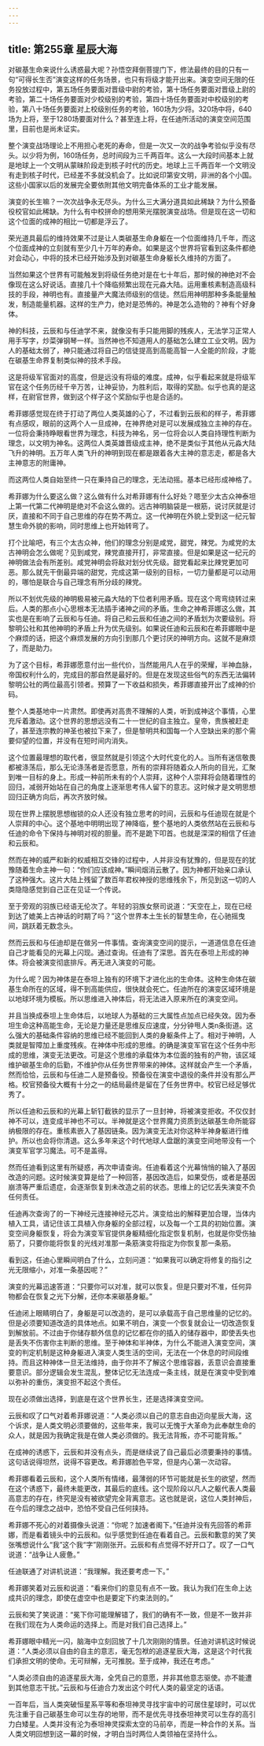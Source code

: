 ```yaml
---
---
---
```

title: 第255章 星辰大海
---



对碳基生命来说什么诱惑最大呢？孙悟空拜倒菩提门下，修法最终的目的只有一句“可得长生否”演变这样的任务场景，也只有将级才能开出来。演变空间无限的任务投放过程中，第五场任务要面对晋级中尉的考验，第十场任务要面对晋级上尉的考验，第二十场任务要面对少校级别的考验，第四十场任务要面对中校级别的考验，第八十场任务要面对上校级别任务的考验，160场为少将。320场中将，640场为上将，至于1280场要面对什么？甚至连上将，在任迪所活动的演变空间范围里，目前也是尚未证实。

整个演变战场理论上不用担心老死的寿命，但是一次又一次的战争考验似乎没有尽头。以少将为例，160场任务，总时间段为三千两百年。这么一大段时间基本上就是地球上一个文明从蒙昧阶段走到核子时代的历史。地球上三千两百年一个文明没有走到核子时代，已经差不多就没机会了。比如说印第安文明，非洲的各个小国。这些小国家以后的发展完全要依附其他文明完备体系的工业才能发展。

演变的长生嘛？一次次战争永无尽头。为什么三大满分道具如此稀缺？为什么预备役校官如此稀缺。为什么有中校拼命的想用荣光摆脱演变战场。但是现在这一切和这个位面的成神的相比一切都是浮云了。

荣光道具最后的维持效果不过是让人类碳基生命身躯在一个位面维持几千年，而这个位面成神的立刻就有至少几十万年的寿命。如果是这个世界将官看到这条件都绝对会动心，中将的技术已经开始涉及到对碳基生命身躯长久维持的方面了。

当然如果这个世界有可能触发到将级任务绝对是在七十年后，那时候的神绝对不会像现在这么好说话。直接几十个降临频繁出现在元淼大陆。运用重核素制造高级科技的手段，神明也有。直接量产大魔法师级别的信徒。然后用神明那种多条能量触发，制造能量机器。这样的生产力，绝对是恐怖的。神是怎么造物的？神有个好身体。

神的科技，云辰和与任迪学不来，就像没有手只能用脚的残疾人，无法学习正常人用手写字，炒菜弹钢琴一样。当然神也不知道用人的基础怎么建立工业文明。因为人的基础太弱了，神只能通过将自己的信徒提高到高能高智一人全能的阶段，才能在碳基生命界复制类似神的技术手段。

这是将级军官面对的高度，但是远没有将级的难度。成神，似乎看起来就是将级军官在这个任务历经千辛万苦，让神妥协，为胜利后，取得的奖励。似乎也真的是这样，在尉官世界，做到这个样子这个奖励似乎也是合适的。

希菲娜感觉现在终于打动了两位人类英雄的心了，不过看到云辰和的样子，希菲娜有点感叹，眼前的这两个人一旦成神，在神界绝对是可以发展成独立主神的存在。一位将会秉持睁眼看世界为理念，科技为神名，另一位将会以人类自持理性判断为理念，以文明为神名。这两位人类英雄晋级成主神，绝不是类似于其他从元淼大陆飞升的神明。五万年人类飞升的神明到现在都是跟着各大主神的意志走，都是各大主神意志的附庸神。

而这两位人类自始至终一只在秉持自己的理念，无法动摇。基本已经形成神格了。

希菲娜为什么要这么做？这么做有什么对希菲娜有什么好处？嗯至少太古众神泰坦上第一代第二代神明是绝对不会这么做的。远古神明脑袋是一根筋，说讨厌就是讨厌，直接和不同于自己思维的存在势不两立。这一代神明在外貌上受到这一纪元智慧生命外貌的影响，同时思维上也开始转弯了。

打个比喻吧，有三个太古众神，他们的理念分别是咸党，甜党，辣党。为咸党的太古神明会怎么做呢？见到咸党，辣党直接开打，非常直接。但是如果是这一纪元的神明做法会有所差别。咸党神明会将敌对划分优先级。甜党看起来比辣党更加可恶。那么就先干倒最异端的甜党，完成这第一级别的目标，一切力量都是可以动用的，哪怕是联合与自己理念有所分歧的辣党。

所以不划优先级的神明极易被元淼大陆的下位者利用矛盾。现在这个弯弯绕转过来后。人类的那点小心思根本无法插手诸神之间的矛盾。生命之神希菲娜这么做，其实也是在影响了云辰和与任迪。将自己和云辰和任迪之间的矛盾划为次要级别。将黎明公社和其他神明的矛盾上升为优先级别。如果说任迪和云辰和在希菲娜眼中是个麻烦的话，把这个麻烦发展的方向引到那几个更讨厌的神明方向。这就不是麻烦了，而是助力。

为了这个目标，希菲娜愿意付出一些代价，当然能用凡人在乎的荣耀，半神血脉，帝国权利什么的，完成目的那自然是最好的。但是在发现这些俗气的东西无法偏转黎明公社的两位最高引领者。预算了一下收益和损失，希菲娜直接开出了成神的价码。

整个人类基地中一片肃然。即使再对高贵不理解的人类，听到成神这个事情，心里充斥着激动。这个世界的思想远没有二十一世纪的自主独立。皇帝，贵族被赶走了，甚至连宗教的神圣也被拉下来了，但是黎明共和国每一个人空缺出来的那个需要仰望的位置，并没有在短时间内消失。

这个位置最理想的取代者，很显然就是引领这个大时代变化的人。当所有迷信敬畏都被涤荡后，那么无论涤荡者是否愿意，所有的崇拜将随着众人所向的目光，汇聚到唯一目标的身上。形成一种前所未有的个人崇拜，这种个人崇拜将会随着理性的回归，减弱开始站在自己的角度上逐渐思考伟人留下的意志。这时候才是文明思想回归正确方向后，再次齐放时候。

现在世界上摆脱思想枷锁的众人还没有独立思考的时间，云辰和与任迪现在就是个人崇拜的中心。这个基地中明明出现了神降临，整个基地的人类依然站在云辰和与任迪的命令下保持与神明对视的胆量。而不是跪下叩首。也就是深深的相信了任迪和云辰和。

然而在神的威严和新的权威相互交锋的过程中，人并非没有犹豫的，但是现在的犹豫随着生命主神一句：“你们应该成神。”瞬间烟消云散了。因为神都开始亲口承认了这种强大。这片大陆上残留了数百年君权神授的思维残余下，所见到这一切的人类隐隐感觉到自己正在见证一个传说。

至于旁观的羽族已经语无伦次了。年轻的羽族女祭司说道：“天空在上，现在已经到达了媲美上古神话的时期了吗？”这个世界本土生长的智慧生命，在心驰摇曳间，跳跃着无数念头。

然而云辰和与任迪却是在做另一件事情。查询演变空间的提示，一道道信息在任迪自己才能看见的光幕上闪现。通过查询。任迪有了深思。首先在泰坦上形成的神体。将会被演变彻底排斥。再无进入演变的可能。

为什么呢？因为神体是在泰坦上独有的环境下才进化出的生命体。这种生命体在碳基生命所在的区域，得不到高能供应，很快就会死亡。任迪所在的演变区域环境是以地球环境为模板。所以思维进入神体后，将无法进入原来所在的演变空间。

并且当换成泰坦上生命体后，以地球人为基础的三大属性点加点已经失效。因为泰坦生命这种高能生命，无论是力量还是思维反应速度，分分钟甩人类n条街道。这么强大的基础条件容纳的思维已经不能回到人类的身躯条件上了。相对于神明，人类就是智障加上重度残疾。在神体中形成的思维。的确是演变军官在这个任务中形成的思维，演变无法更改。可是这个思维的承载体为本位面的独有的产物，该区域维护碳基生命的后勤，不维护你从任务世界带来的神体。这样就会产生一个矛盾，然而恰恰，云辰和与任迪二人是预备役。预备役在演变中退役的条件并没有那么严格。校官预备役大概有十分之一的结局最终是留在了任务世界中。校官已经足够优秀了。

所以任迪和云辰和的光幕上斩钉截铁的显示了一旦封神，将被演变拒收。不仅仅封神不可以，连变成半神也不可以。半神就是这个世界魔力资质到达碳基生命所能容纳极限的存在。重核素嵌入了基因链条。因为演变无法对你这种半神身躯进行维护。所以也会将你清退。这么多年来这个时代地球人盘踞的演变空间地带没有一个演变军官学习魔法。可不是盖得。

然而任迪看到这里有所疑惑，再次申请查询。任迪看着这个光幕悄悄的输入了基因改造的问题。这时候演变算是给了一种回答，基因改造后，如果受伤，或者是基因崩溃等严重后遗症，会逐渐恢复到未改造之前的状态。思维上的记忆丢失演变不负任何责任。

任迪再次查询了的一下神经元连接神经元芯片。演变给出的解释更加合理，当体内植入工具，请记住该工具植入你身躯的全部过程，以及每一个工具的初始位置。演变空间身躯恢复，将会为演变军官提供身躯精细化指定恢复机制，也就是你受伤抽筋了，只要你能将恢复的光线对准那一条筋演变将指定为你恢复那一条筋。

看到这，任迪心里瞬间明白了什么，立刻问道：“如果我可以确定将修复的指引之光无限缩小，对准一条基因呢？”

演变的光幕迅速答道：“只要你可以对准，就可以恢复。但是只要对不准，任何异物都会在恢复之光下分解，还你本来碳基身躯。”

任迪闭上眼睛明白了，身躯是可以改造的，是可以承载高于自己思维量的记忆的。但是必须要知道改造的具体地点。如果不明白，演变一个恢复就会让一切改造恢复到解放前。不过由于你储存额外信息的记忆都在你的插入的储存器中，即使丢失也是丢失不伤害你主判断的思维。至于神体和半神体，为什么不能进入演变空间，演变的判定机制是这种身躯进入演变人类生活的空间，无法在一个休息的时间段维持。而且这种神体一旦无法维持，由于你并不了解这个思维容器，丢意识会直接重要意识。部分逻辑会发生混乱，整体记忆无法连成一条主线，就是在演变中受到难以弥补的重伤，演变担不起这个责任。

现在必须做出选择，到底是在这个世界长生，还是选择演变空间。

云辰和叹了口气对着希菲娜说道：“人类必须以自己的意志自由迈向星辰大海，这个诉求，是人类文明必须要做的，这些年来，我可以无愧于大革命为此奉献生命的众人，就是因为我确定我是在做人类必须做的。我无法背叛，亦不可能背叛。”

在成神的诱惑下，云辰和并没有点头，而是继续说了自己最后必须要秉持的事情。这句话说得坦然，说得不容更改。希菲娜脸色平常，但是内心第一次动容。

希菲娜看着云辰和，这个人类所有情绪，最薄弱的环节可能就是长生的欲望，然而在这个诱惑下，最终未能更改，其最后的底线。这个现阶段以凡人之躯代表人类最高意志的存在，终究是没有被欲望完全背离意志。这也就是说，这位人类封神后，在今后的理念之战中，恐怕不受自己任何挟持。

希菲娜不死心的对着摄像头说道：“你呢？加速者阁下。”任迪并没有先回答的希菲娜，而是看着镜头中的云辰和。似乎感觉到任迪在看着自己。云辰和歉意的笑了笑张嘴想说什么“我”这个我“字”刚刚张开。云辰和有点觉得不好开口了。叹了一口气说道：“战争让人疲惫。”

任迪联通了对讲机说道：“我理解。我还要考虑一下。”

希菲娜笑着对云辰和说道：“看来你们的意见有点不一致。我认为我们在生命上达成共识的理念，即使在虚空中也是要定下约束法则的。”

云辰和笑了笑说道：“冕下你可能理解错了，我们的确有不一致，但是不一致并非在我们现在为人类命运的选择上。而是对我们自己选择上。”

希菲娜眼中精光一闪，脑海中立刻回放了十几次刚刚的情景。任迪对讲机这时候说道：“人类必须以自由的自主的意志，毫无包袱的追逐星辰大海，这是这个时代我们承担文明的使命。无可辩解，无可推脱。至于成神，我还在考虑。”

“人类必须自由的追逐星辰大海，全凭自己的意愿，并非其他意志驱使。亦不能遭到其他意志干扰。”云辰和与任迪合力发出这个时代人类的最坚定的话语。

一百年后，当人类突破恒星系平等和泰坦神灵寻找宇宙中的可居住星球时，可以优先注重于自己碳基生命可以生存的地带，而不是优先寻找泰坦神灵可以生存的高引力白矮星。人类并没有沦为泰坦神灵探索太空的马前卒，而是一种合作的关系。当人类文明回想到这一幕的时候，才明白当时两位人类领袖在坚持什么。